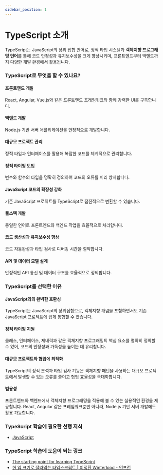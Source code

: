 ```yaml
---
sidebar_position: 1
---
```


# TypeScript 소개

TypeScript는 JavaScript의 상위 집합 언어로, 정적 타입 시스템과 **객체지향 프로그래밍 언어**를 통해 코드 안정성과 유지보수성을 크게 향상시키며, 프론트엔드부터 백엔드까지 다양한 개발 환경에서 활용됩니다.

### TypeScript로 무엇을 할 수 있나요?

#### 프론트엔드 개발

React, Angular, Vue.js와 같은 프론트엔드 프레임워크와 함께 강력한 UI를 구축합니다.

#### 백엔드 개발

Node.js 기반 서버 애플리케이션을 안정적으로 개발합니다.

#### 대규모 프로젝트 관리

정적 타입과 인터페이스를 활용해 복잡한 코드를 체계적으로 관리합니다.

#### 정적 타이핑 도입

변수와 함수의 타입을 명확히 정의하여 코드의 오류를 미리 방지합니다.

#### JavaScript 코드의 확장성 강화

기존 JavaScript 프로젝트를 TypeScript로 점진적으로 변환할 수 있습니다.

#### 풀스택 개발

동일한 언어로 프론트엔드와 백엔드 작업을 효율적으로 처리합니다.

#### 코드 생산성과 유지보수성 향상

코드 자동완성과 타입 검사로 디버깅 시간을 절약합니다.

#### API 및 데이터 모델 설계

안정적인 API 통신 및 데이터 구조를 효율적으로 정의합니다.

### TypeScript를 선택한 이유

#### JavaScript와의 완벽한 호환성

TypeScript는 JavaScript의 상위집합으로, 객체지향 개념을 포함하면서도 기존 JavaScript 프로젝트에 쉽게 통합할 수 있습니다.

#### 정적 타이핑 지원

클래스, 인터페이스, 제네릭과 같은 객체지향 프로그래밍의 핵심 요소를 명확히 정의할 수 있어, 코드의 안정성과 가독성을 높이는 데 유리합니다.

#### 대규모 프로젝트와 협업에 최적화

TypeScript의 정적 분석과 타입 검사 기능은 객체지향 패턴을 사용하는 대규모 프로젝트에서 발생할 수 있는 오류를 줄이고 협업 효율성을 극대화합니다.

#### 범용성

프론트엔드와 백엔드에서 객체지향 프로그래밍을 적용해 볼 수 있는 실용적인 환경을 제공합니다. React, Angular 같은 프레임워크뿐만 아니라, Node.js 기반 서버 개발에도 활용 가능합니다.

### TypeScript 학습에 필요한 선행 지식

- [JavaScript](./../javascript)

### TypeScript 학습에 도움이 되는 링크

- [The starting point for learning TypeScript](https://www.typescriptlang.org/ko/docs/)
- [한 입 크기로 잘라먹는 타입스크립트 | 이정환 Winterlood - 인프런](https://www.inflearn.com/course/%ED%95%9C%EC%9E%85-%ED%81%AC%EA%B8%B0-%ED%83%80%EC%9E%85%EC%8A%A4%ED%81%AC%EB%A6%BD%ED%8A%B8)
